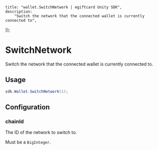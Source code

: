 
	title: "wallet.SwitchNetwork | egiftcard Unity SDK",
	description:
		"Switch the network that the connected wallet is currently connected to",
});

# SwitchNetwork

Switch the network that the connected wallet is currently connected to.

## Usage

```csharp
sdk.Wallet.SwitchNetwork(1);
```

## Configuration

### chainId

The ID of the network to switch to.

Must be a `BigInteger`.
